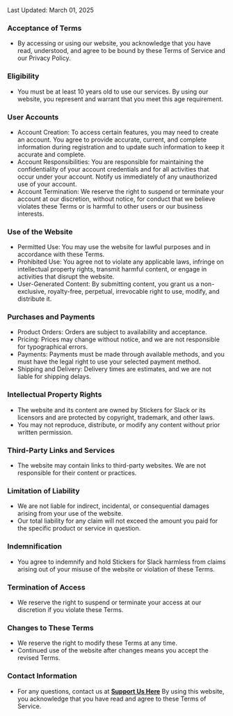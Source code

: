 Last Updated: March 01, 2025

### Acceptance of Terms
- By accessing or using our website, you acknowledge that you have read, understood, and agree to be bound by these Terms of Service and our Privacy Policy.

### Eligibility
- You must be at least 10 years old to use our services. By using our website, you represent and warrant that you meet this age requirement.

### User Accounts
- Account Creation: To access certain features, you may need to create an account. You agree to provide accurate, current, and complete information during registration and to update such information to keep it accurate and complete.
- Account Responsibilities: You are responsible for maintaining the confidentiality of your account credentials and for all activities that occur under your account. Notify us immediately of any unauthorized use of your account.
- Account Termination: We reserve the right to suspend or terminate your account at our discretion, without notice, for conduct that we believe violates these Terms or is harmful to other users or our business interests.

### Use of the Website
- Permitted Use: You may use the website for lawful purposes and in accordance with these Terms.
- Prohibited Use: You agree not to violate any applicable laws, infringe on intellectual property rights, transmit harmful content, or engage in activities that disrupt the website.
- User-Generated Content: By submitting content, you grant us a non-exclusive, royalty-free, perpetual, irrevocable right to use, modify, and distribute it.

### Purchases and Payments
- Product Orders: Orders are subject to availability and acceptance.
- Pricing: Prices may change without notice, and we are not responsible for typographical errors.
- Payments: Payments must be made through available methods, and you must have the legal right to use your selected payment method.
- Shipping and Delivery: Delivery times are estimates, and we are not liable for shipping delays.

### Intellectual Property Rights
- The website and its content are owned by Stickers for Slack or its licensors and are protected by copyright, trademark, and other laws.
- You may not reproduce, distribute, or modify any content without prior written permission.

### Third-Party Links and Services
- The website may contain links to third-party websites. We are not responsible for their content or practices.

### Limitation of Liability
- We are not liable for indirect, incidental, or consequential damages arising from your use of the website.
- Our total liability for any claim will not exceed the amount you paid for the specific product or service in question.

### Indemnification
- You agree to indemnify and hold Stickers for Slack harmless from claims arising out of your misuse of the website or violation of these Terms.

### Termination of Access
- We reserve the right to suspend or terminate your access at our discretion if you violate these Terms.

### Changes to These Terms
- We reserve the right to modify these Terms at any time.
- Continued use of the website after changes means you accept the revised Terms.

### Contact Information
- For any questions, contact us at **[Support Us Here](mailto:useslackstickers@gmail.com)**
By using this website, you acknowledge that you have read and agree to these Terms of Service.

